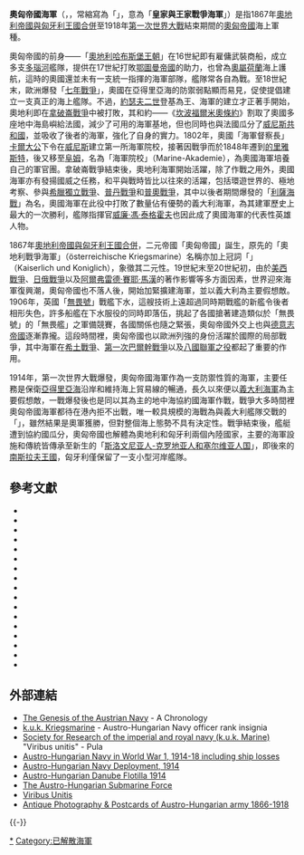 {{noteTA
|G1=Military
|G2=Shipname
|G3=地名
}}
{{Infobox military unit
| unit_name          = 奧匈帝國海軍
| abbreviation       = <small>k.u.k. Kriegsmarine</small>
| image              = [[File:Coat_of_arms_of_the_Austro-Hungarian_Navy.png|border]]
| caption            = 奧匈帝國海軍的紋章
| dates              = 1867–1918
| country            = {{flag|Austria-Hungary}}
| branch             = [[海軍|海軍]]
| role               = 保衛[[亞得里亞海|亞得里亞海]]
| size               = [[第一次世界大戰|第一次世界大戰]]︰<br />4艘[[無畏艦|無畏艦]]<br>9艘[[前無畏艦|前無畏艦]]<br>4艘[[岸防戰艦|岸防戰艦]]<br>3艘[[装甲巡洋舰|装甲巡洋舰]]<br>6艘[[輕巡洋艦|輕巡洋艦]]<br>30艘[[驱逐舰|驱逐舰]]<br>36艘[[魚雷艇|魚雷艇]]<br>6艘[[潛艇|潛艇]]
| command_structure  =
| garrison           =
<!-- Commanders -->
| past_commanders    =
| ceremonial_chief   =
| notable_commanders = [[威廉·馮·泰格霍夫|威廉·馮·泰格霍夫]]<br>{{link-en|安東·豪斯|Anton Haus}}<br>[[霍爾蒂·米克洛什|霍爾蒂·米克洛什]]
<!-- Insignia -->
|identification_symbol=
|identification_symbol_label=<small>海軍旗（1915-1918年）</small>
|identification_symbol_2=[[File:Austria-Hungary-flag-1869-1914-naval-1786-1869-merchant.svg|border]]
|identification_symbol_2_label=<small>海軍旗（1786-1915年）</small>
| nickname           =
| patron             =
| motto              =
| colors             =
| march              =
| mascot             =
| battles            = [[八國聯軍之役|八國聯軍之役]]<br>[[第一次世界大战|第一次世界大战]]
| anniversaries      =
| decorations        =
| battle_honors      =
}}

'''奧匈帝國海軍'''（{{lang-de|Kaiserlich und Koniglich Kriegsmarine}}，{{lang-hu|Császári és Királyi Haditengerészet}}，常縮寫為「{{lang|de|k. u. k. Kriegsmarine}}」，意為「'''皇家與王家戰爭海軍'''」）是指1867年[[1867年奧匈折衷方案|奧地利帝國與匈牙利王國合併]]至1918年[[第一次世界大戰|第一次世界大戰]]結束期間的[[奧匈帝國|奧匈帝國]]海上軍種。

奧匈帝國的前身——「[[奧地利哈布斯堡王朝|奧地利哈布斯堡王朝]]」在16世紀即有雇傭武裝商船，成立多支[[多瑙河|多瑙河]]艦隊，提供在17世紀打敗[[鄂圖曼帝國|鄂圖曼帝國]]的助力，也曾為[[奧屬荷蘭|奧屬荷蘭]]海上護航，這時的奧國還並未有一支統一指揮的海軍部隊，艦隊常各自為戰。至18世紀末，歐洲爆發「[[七年戰爭|七年戰爭]]」，奧國在亞得里亞海的防禦弱點顯而易見，促使{{link-en|溫塞爾·安東，考尼茲-里德堡親王|Wenzel Anton, Prince of Kaunitz-Rietberg|考尼茲伯爵}}提倡建立一支真正的海上艦隊。不過，[[約瑟夫二世_(神聖羅馬帝國)|約瑟夫二世]]登基為王、海軍的建立才正著手開始，奧地利即在[[拿破崙戰爭|拿破崙戰爭]]中被打敗，其和約——《[[坎波福爾米奧條約|坎波福爾米奧條約]]》割取了奧國多座地中海島嶼給法國，減少了可用的海軍基地，但也同時也與法國瓜分了[[威尼斯共和國|威尼斯共和國]]，並吸收了後者的海軍，強化了自身的實力。1802年，奧國「海軍督察長」[[卡爾大公_(奧地利-特申)|卡爾大公]]下令在[[威尼斯|威尼斯]]建立第一所海軍院校，接著因戰爭而於1848年遷到[[的里雅斯特|的里雅斯特]]，後又移至[[阜姆|阜姆]]，名為「海軍院校」（Marine-Akademie），為奧國海軍培養自己的軍官團。拿破崙戰爭結束後，奧地利海軍開始活躍，除了作戰之用外，奧國海軍亦有發揚國威之任務，和平與戰時皆比以往來的活躍，包括環遊世界的{{link-en|納瓦拉號護衛艦|SMS Novara (1850)}}、極地考察、參與[[希臘獨立戰爭|希臘獨立戰爭]]、[[普丹戰爭|普丹戰爭]]和[[普奧戰爭|普奧戰爭]]，其中以後者期間爆發的「[[利薩海戰_(1866年)|利薩海戰]]」為名，奧國海軍在此役中打敗了數量佔有優勢的義大利海軍，為其建軍歷史上最大的一次勝利，艦隊指揮官[[威廉·馮·泰格霍夫|威廉·馮·泰格霍夫]]也因此成了奧國海軍的代表性英雄人物。

1867年[[1867年奧匈折衷方案|奧地利帝國與匈牙利王國合併]]，二元帝國「奧匈帝國」誕生，原先的「奧地利戰爭海軍」（österreichische Kriegsmarine）名稱亦加上冠詞「{{link-en|皇家與王家|Imperial and Royal}}」（Kaiserlich und Koniglich），象徵其二元性。19世紀末至20世紀初，由於[[美西戰爭|美西戰爭]]、[[日俄戰爭|日俄戰爭]]以及[[阿爾弗雷德·賽耶·馬漢|阿爾弗雷德·賽耶·馬漢]]的著作影響等多方面因素，世界迎來海軍復興潮，奧匈帝國也不落人後，開始加緊擴建海軍，並以義大利為主要假想敵。1906年，英國「[[無畏號戰艦|無畏號]]」戰艦下水，這艘技術上遠超過同時期戰艦的新艦令後者相形失色，許多船艦在下水服役的同時即落伍，挑起了各國搶著建造類似於「無畏號」的「無畏艦」之軍備競賽，各國關係也隨之緊張，奧匈帝國外交上也與[[德意志帝國|德意志帝國]]逐漸靠攏。這段時間裡，奧匈帝國也以歐洲列強的身份活躍於國際的局部戰爭，其中海軍在[[希土戰爭_(1897年)|希土戰爭]]、[[第一次巴爾幹戰爭|第一次巴爾幹戰爭]]以及[[八國聯軍之役|八國聯軍之役]]都起了重要的作用。

1914年，第一次世界大戰爆發，奧匈帝國海軍作為一支防禦性質的海軍，主要任務是保衛[[亞得里亞海|亞得里亞海]]沿岸和維持海上貿易線的暢通，長久以來便以[[義大利皇家海軍|義大利海軍]]為主要假想敵，一戰爆發後也是同以其為主的地中海協約國海軍作戰，戰爭大多時間裡奧匈帝國海軍都待在港內拒不出戰，唯一較具規模的海戰為與義大利艦隊交戰的「{{link-en|奧特朗托海峽海戰 (1917)|Battle of the Strait of Otranto (1917)|奧特朗托海峽海戰}}」，雖然結果是奧軍獲勝，但對整個海上態勢不具有決定性。戰爭結束後，艦艇遭到協約國瓜分，奧匈帝國也解體為奧地利和匈牙利兩個內陸國家，主要的海軍設施和傳統皆傳承至新生的「[[斯洛文尼亚人-克罗地亚人和塞尔维亚人国|斯洛文尼亚人-克罗地亚人和塞尔维亚人国]]」，即後來的[[南斯拉夫王國|南斯拉夫王國]]，匈牙利僅保留了一支小型河岸艦隊。

==參考文獻==
{{div col|2}}
*{{cite book  |last1=Anderson   |first1=M.S.   |title=The War of the Austrian Succession 1740-1748   |date=1995   |publisher=Longman   |location=London   |isbn=058205950X   |edition=1st  }}
*{{cite book   |last1=Bolts   |first1=Guillaume   |title=Recueil de pièces authentiques, relatives aux affaires de la ci-devant Société impériale asiatique de Trieste, gérées à Anvers   |date=1787   |location=Antwerp   |url=http://gallica.bnf.fr/ark:/12148/bpt6k58204760.texteImage   |language=fr   |access-date=2022-01-21   |archive-date=2022-06-18   |archive-url=https://web.archive.org/web/20220618024735/https://gallica.bnf.fr/ark:/12148/bpt6k58204760.texteImage   }}
*{{cite book   |last1=Butel   |first1=Paul   |title=Européens et espaces maritimes : (vers 1690 - vers 1790)   |date=1997   |publisher=Presses Universitaires de Bordeaux   |location=Talence   |isbn=2867811945   |edition=2. réimpr.   |language=fr  }}
*{{cite book  |last1=Donko  |first1=Wilhelm M.  |title=A Brief History of the Austrian Navy  |date=2012  |publisher=E-publi Verlag  |location=Berlin  |language=de  |isbn=978-3-8442-2129-9  }}
*{{cite journal |last1=De Biasio |first1=Stefano |last2=Freivogel |first2=Zvonimir |last3=Johnson |first3=Harold |last4=Sieche |first4=Erwin |last5=Wetherhorn |first5=Aryeh |title=Question 6/97: Disposition of ex-Austro-Hungarian Warships |journal=Warship International |date=1998 |volume=XXXV |issue=1 |pages=94–104 |issn=0043-0374}}
*{{cite book   |last1=Frey   |first1=Marsha   |editor1-last=Frey   |editor1-first=Linda   |title=The Treaties of the War of the Spanish Succession: An Historical and Critical Dictionary   |date=1995   |publisher=Greenwood   |location=Westport, CT   |isbn=0313278849   |edition=1st  }}
*{{cite book   |last1=Hauke   |first1=Erwin   |last2=Schroeder   |first2=Walter   |last3=Tötschinger   |first3=Bernhard   |title=Die Flugzeuge der k.u.k. Luftfahrtruppe und Seeflieger, 1914–1918   |year=1988   |location=Graz   |publisher=H. Weishaupt  |isbn=978-3900310462  |edition=1. Aufl.  |language=de  |ref={{sfnRef|Hauke, Schroeder, Tötschinger|1988}}}}
*{{cite journal  |last1=Kemp  |first1=Peter  |title=The Otranto Barrage  |journal=History of The First World War  |date=1971  |volume=6  |issue=1  |publisher=BPC Publishing  |location=Bristol  |pages=2265–2272  }}
*{{cite book   |last1=Lavery   |first1=Brian   |title=The Ship of the Line   |date=1983   |publisher=Conway Maritime Press   |location=London   |isbn=0851772528   |edition=1st  }}
*{{cite book   |last1=McKay   |first1=Derek   |title=Prince Eugene of Savoy   |date=1977   |publisher=Thames and Hudson   |location=London   |isbn=0500870071  }}
*{{cite book   |first=Peter   |last=Schupita   |title=Die k.u.k. Seeflieger: Chronik und Dokumentation der österreichisch-ungarischen Marineluftwaffe, 1911–1918   |location=Koblenz   |publisher=Bernard und Grafe   |year=1983  |language=de  }}
* {{cite book   |last= Reich   |first= Emil   |title= Select Documents Illustrating Mediæval and Modern History   |url= https://archive.org/details/selectdocuments00reicgoog  |page= [https://archive.org/details/selectdocuments00reicgoog/page/n650 622]  |via= [[Internet_Archive|Internet Archive]]  |year= 1905   |location= Londong   |publisher= P.S. King & Son   |chapter= Abidcation of Francis the Second   |oclc= 4426595  }}
*{{cite book  | last = Salcher  | first = Peter  | year = 1902  | title = Geschichte der K. U. K. Marine-akademie  | publisher = [[Sine_nomine|Sine nomine]]  | location = Fiume  | url = https://archive.org/details/geschichtederku00salcgoog  | language = de  }}
*{{cite book  | last = Sokol  | first = Anthony  | year = 1968  | title = The Imperial and Royal Austro-Hungarian Navy  | publisher = United States Naval Institute  | location = Annapolis  | oclc = 462208412  }}
*{{cite book   |last1=Sondhaus   |first1=Lawrence   |title=Navies of Europe: 1815-2002   |date=2002   |publisher=Routledge   |location=Harlow   |isbn=0582506131  }}
*{{cite journal  |last1=Thaller  |first1=Anja  |title=Graz 1382 – Ein Wendepunkt der Triestiner Geschichte?  |journal=Historisches Jahrbuch der Stadt Graz  |date=2009  |volume=38/39  |pages=191–221  |url=https://www.academia.edu/536492  |access-date=6 May 2016  |language=de  |archive-date=2022-06-18  |archive-url=https://web.archive.org/web/20220618024723/https://www.academia.edu/536492  }}
*{{cite book   |last1=Wedgwood   |first1=C.V.   |title=The Thirty Years War   |date=2005   |publisher=New York Review Books   |location=New York, NY   |isbn=1590171462 |url=https://archive.org/details/thirtyyearswar00wedg_0   }}
{{div col end}}

==外部連結==
{{Commons|k.u.k. Kriegsmarine}}
{{div col|2}}
* [http://www.ahoy.tk-jk.net/macslog/TheGenesisoftheAustrianNa.html The Genesis of the Austrian Navy] {{Wayback|url=http://www.ahoy.tk-jk.net/macslog/TheGenesisoftheAustrianNa.html |date=20090804052532 }} - A Chronology
* [http://www.kuk-kriegsmarine.at/dienstrang.htm k.u.k. Kriegsmarine] {{Wayback|url=http://www.kuk-kriegsmarine.at/dienstrang.htm |date=20090804090854 }} - Austro-Hungarian Navy officer rank insignia
* [http://www.viribus-unitis.hr/index.htm Society for Research of the imperial and royal navy (k.u.k. Marine)] {{Wayback|url=http://www.viribus-unitis.hr/index.htm |date=20090626114837 }} "Viribus unitis" - Pula
* [https://web.archive.org/web/20080325001823/http://www.worldwar1atsea.net/WW1NavyAustrian.htm Austro-Hungarian Navy in World War 1, 1914-18 including ship losses]
* [http://www.gwpda.org/naval/fdah0001.htm Austro-Hungarian Navy Deployment, 1914] {{Wayback|url=http://www.gwpda.org/naval/fdah0001.htm |date=20090804053332 }}
* [http://www.gwpda.org/naval/fdah0002.htm Austro-Hungarian Danube Flotilla 1914] {{Wayback|url=http://www.gwpda.org/naval/fdah0002.htm |date=20090804053529 }}
* [http://www.gwpda.org/naval/ahsubs.htm The Austro-Hungarian Submarine Force] {{Wayback|url=http://www.gwpda.org/naval/ahsubs.htm |date=20181018090843 }}
* [http://www.viribusunitis.ca/ Viribus Unitis] {{Wayback|url=http://www.viribusunitis.ca/ |date=20091208060319 }}
* [http://www.oldphoto.info/ Antique Photography & Postcards of Austro-Hungarian army 1866-1918 ] {{Wayback|url=http://www.oldphoto.info/ |date=20220618021636 }} {{in lang|en}}
{{div col end}}
{{-}}
{{tsl|en|template:Military of Austria-Hungary|state=collapsed}}
{{德意志海軍史|state=collapsed}}

{{Authority control}}
[[Category:奧匈帝國海軍|*]]
[[Category:已解散海軍|Category:已解散海軍]]